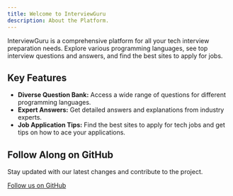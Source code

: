 ```yaml
---
title: Welcome to InterviewGuru
description: About the Platform.
---
```


InterviewGuru is a comprehensive platform for all your tech interview preparation needs. Explore various programming languages, see top interview questions and answers, and find the best sites to apply for jobs.

## Key Features

- **Diverse Question Bank:** Access a wide range of questions for different programming languages.
- **Expert Answers:** Get detailed answers and explanations from industry experts.
- **Job Application Tips:** Find the best sites to apply for tech jobs and get tips on how to ace your applications.


## Follow Along on GitHub

Stay updated with our latest changes and contribute to the project.

[Follow us on GitHub](https://github.com/patilsp/interviewguru)

